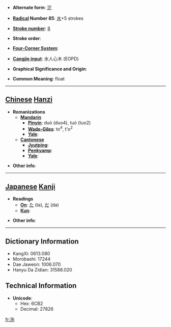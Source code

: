 * '''Alternate form''': [[沱]]

* '''[[Wiktionary:Chinese radical index| Radical]] Number 85''': [[Wiktionary:Chinese radical index 水|水]]+5 strokes

* '''[[Wiktionary:Chinese total strokes index|Stroke number]]''': [[Wiktionary:Chinese total strokes index 8|8]]

* '''Stroke order''': 

* '''[[Wiktionary:Chinese four corner index|Four-Corner System]]''': 

* '''[[Wiktionary:Chinese Cangjie index|Cangjie input]]''': 水人心木 (EOPD)

* '''Graphical Significance and Origin''': 

* '''Common Meaning''': float

----

== [[Chinese]] [[Hanzi]] ==

* '''Romanizations'''
** '''[[Mandarin]]'''
*** '''[[Pinyin]]''': duò (duo4), tuó (tuo2)
*** '''[[Wade-Giles]]''': to<sup>4</sup>, t'o<sup>2</sup>
*** '''[[Yale]]''': 
** '''[[Cantonese]]'''
*** '''[[Jyutping]]''':
*** '''[[Penkyamp]]''': 
*** '''[[Yale]]''': 

* '''Other info''': 

----

== [[Japanese]] [[Kanji]] ==

* '''Readings'''
** '''[[On]]''': [[た]] (ta), [[だ]] (da)
** '''[[Kun]]''': 

* '''Other info''':  

----

== Dictionary Information ==

* KangXi: 0613.080
* Morobashi: 17244
* Dae Jaweon: 1006.070
* Hanyu Da Zidian: 31588.020

== Technical Information ==

* '''Unicode''':
** Hex: 6CB2
** Decimal: 27826

[[fr:沲]]